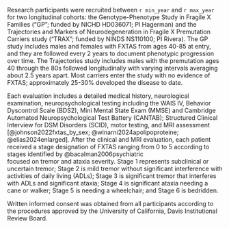 Research participants were recruited between `r min_year` and `r max_year`
for two longitudinal cohorts:
the Genotype-Phenotype Study in Fragile X Families
("GP"; funded by NICHD HD036071; PI Hagerman) and
the Trajectories and Markers of Neurodegeneration
in Fragile X Premutation Carriers study
("TRAX"; funded by NINDS NS110100; PI Rivera).
The GP study includes males and females with FXTAS from ages 40-85 at entry,
and they are followed every 2 years
to document phenotypic progression over time.
The Trajectories study includes males 
with the premutation ages 40 through the 80s 
followed longitudinally with varying intervals averaging about 2.5 years apart. 
Most carriers enter the study with no evidence of FXTAS; 
approximately 25-30% developed the disease to date.

Each evaluation includes 
a detailed medical history, 
neurological examination, 
neuropsychological testing including the 
WAIS IV, 
Behavior Dyscontrol Scale (BDS2), 
Mini Mental State Exam (MMSE) and 
Cambridge Automated Neuropsychological Test Battery (CANTAB); 
Structured Clinical Interview for DSM Disorders (SCID), 
motor testing, 
and MRI assessment 
[@johnson2022fxtas_by_sex; 
@winarni2024apolipoproteine; 
@elias2024enlarged].
After the clinical and MRI evaluation,
each patient received a stage designation of FXTAS ranging from 0 to 5 
according to stages identified by @bacalman2006psychiatric  
focused on tremor and ataxia severity. 
Stage 1 represents subclinical or uncertain tremor; 
Stage 2 is mild tremor without significant interference with 
activities of daily living (ADLs); 
Stage 3 is significant tremor that interferes with ADLs and significant ataxia; 
Stage 4 is significant ataxia needing a cane or walker;
Stage 5 is needing a wheelchair;
and Stage 6 is bedridden.

Written informed consent was obtained from all participants 
according to the procedures approved by the 
University of California, Davis Institutional Review Board.  

